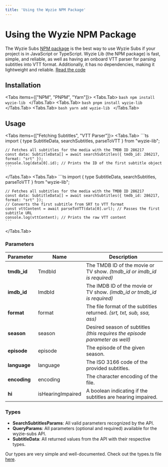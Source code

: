 ```yaml
---
title: 'Using the Wyzie NPM Package'
---
```


# Using the Wyzie NPM Package
The Wyzie Subs [NPM package](https://www.npmjs.com/package/wyzie-lib) is the best way to use Wyzie Subs if your project is in JavaScript or TypeScript. Wyzie Lib (the NPM package) is fast, simple, and reliable, as well as having an onboard VTT parser for parsing subtitles into VTT format. Additionally, it has no dependencies, making it lightweight and reliable. [Read the code](https://github.com/itzcozi/wyzie-lib)

## Installation

<Tabs items={["NPM", "PNPM", "Yarn"]}>
  <Tabs.Tab>
    ```bash
    npm install wyzie-lib
    ```
  </Tabs.Tab>
  <Tabs.Tab>
    ```bash
    pnpm install wyzie-lib
    ```
  </Tabs.Tab>
  <Tabs.Tab>
    ```bash
    yarn add wyzie-lib
    ```
  </Tabs.Tab>
</Tabs>

## Usage

<Tabs items={["Fetching Subtitles", "VTT Parser"]}>
  <Tabs.Tab>
    ```ts
    import { type SubtitleData, searchSubtitles, parseToVTT } from "wyzie-lib";
    
    // Fetches all subtitles for the media with the TMDB ID 286217
    const data: SubtitleData[] = await searchSubtitles({ tmdb_id: 286217, format: "srt" });
    console.log(data[0].id); // Prints the ID of the first subtitle object
    ```
  </Tabs.Tab>
  <Tabs.Tab>
    ```ts
    import { type SubtitleData, searchSubtitles, parseToVTT } from "wyzie-lib";

    // Fetches all subtitles for the media with the TMDB ID 286217
    const data: SubtitleData[] = await searchSubtitles({ tmdb_id: 286217, format: "srt" });
    // Converts the first subtitle from SRT to VTT format
    const vttContent = await parseToVTT(data[0].url); // Passes the first subtitle URL
    console.log(vttContent); // Prints the raw VTT content
    ```
  </Tabs.Tab>
</Tabs>

### Parameters

| Parameter    | Name              | Description                                                                               |
| ------------ | ----------------- | ----------------------------------------------------------------------------------------- |
| **tmdb_id**  | TmdbId            | The TMDB ID of the movie or TV show. _(tmdb_id or imdb_id is required)_                   |
| **imdb_id**  | ImdbId            | The IMDB ID of the movie or TV show. _(imdb_id or tmdb_id is required)_                   |
| **format**   | format            | The file format of the subtitles returned. _(srt, txt, sub, ssa, ass)_ |
| **season**   | season            | Desired season of subtitles _(this requires the episode parameter as well)_               |
| **episode**  | episode           | The episode of the given season.                                                          |
| **language** | language          | The ISO 3166 code of the provided subtitles.                                              |
| **encoding** | encoding          | The character encoding of the file.                                                       |
| **hi**       | isHearingImpaired | A boolean indicating if the subtitles are hearing impaired.                               |

### Types

- **SearchSubtitlesParams**: All valid parameters recognized by the API.
- **QueryParams**: All parameters (optional and required) available for the wyzie-subs API.
- **SubtitleData**: All returned values from the API with their respective types.

Our types are very simple and well-documented. Check out the types.ts file [here](https://raw.githubusercontent.com/itzCozi/wyzie-lib/refs/heads/main/src/types.ts).
